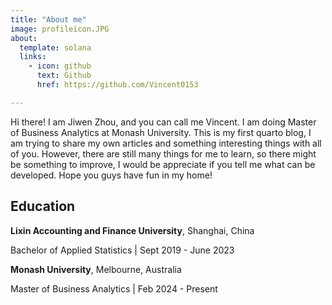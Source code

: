 ```yaml
---
title: "About me"
image: profileicon.JPG
about:
  template: solana
  links:
    - icon: github
      text: Github
      href: https://github.com/Vincent0153

---
```

:::{#hero-heading}

Hi there! I am Jiwen Zhou, and you can call me Vincent. I am doing Master of Business Analytics at Monash University. 
This is my first quarto blog, I am trying to share my own articles and something interesting things with all of you. However, there are still many things for me to learn, so there might be something to improve, I would be appreciate if you tell me what can be developed. Hope you guys have fun in my home!

## Education

**Lixin Accounting and Finance University**, Shanghai, China

Bachelor of Applied Statistics | Sept 2019 - June 2023

**Monash University**, Melbourne, Australia

Master of Business Analytics | Feb 2024 - Present
:::
